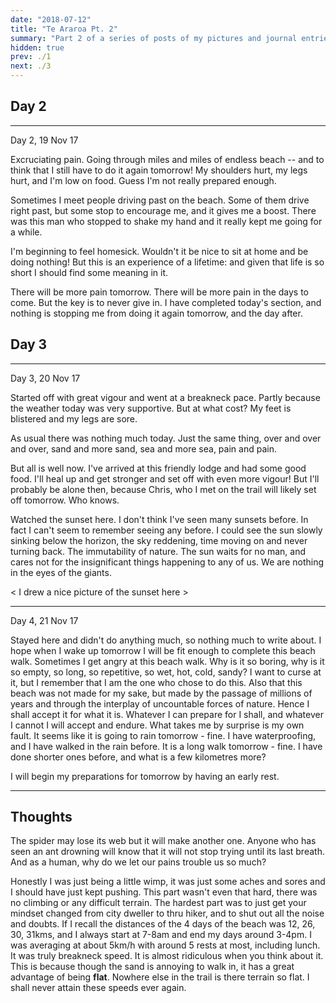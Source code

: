 ```yaml
---
date: "2018-07-12"
title: "Te Araroa Pt. 2"
summary: "Part 2 of a series of posts of my pictures and journal entries while walking 1000km down New Zealand."
hidden: true
prev: ./1
next: ./3
---
```


## Day 2

<Gallery dir="/img/outdoors/araroa/1911"/>

<hr/>

Day 2, 19 Nov 17

Excruciating pain. Going through miles and miles of endless beach -- and to think that I still have to do it again tomorrow! My shoulders hurt, my legs hurt, and I'm low on food. Guess I'm not really prepared enough.

Sometimes I meet people driving past on the beach. Some of them drive right past, but some stop to encourage me, and it gives me a boost. There was this man who stopped to shake my hand and it really kept me going for a while.

I'm beginning to feel homesick. Wouldn't it be nice to sit at home and be doing nothing! But this is an experience of a lifetime: and given that life is so short I should find some meaning in it.

There will be more pain tomorrow. There will be more pain in the days to come. But the key is to never give in. I have completed today's section, and nothing is stopping me from doing it again tomorrow, and the day after.

## Day 3

<Gallery dir="/img/outdoors/araroa/2011"/>

<hr/>

Day 3, 20 Nov 17

Started off with great vigour and went at a breakneck pace. Partly because the weather today was very supportive. But at what cost? My feet is blistered and my legs are sore.

As usual there was nothing much today. Just the same thing, over and over and over, sand and more sand, sea and more sea, pain and pain.

But all is well now. I've arrived at this friendly lodge and had some good food. I'll heal up and get stronger and set off with even more vigour! But I'll probably be alone then, because Chris, who I met on the trail will likely set off tomorrow. Who knows.

Watched the sunset here. I don't think I've seen many sunsets before. In fact I can't seem to remember seeing any before. I could see the sun slowly sinking below the horizon, the sky reddening, time moving on and never turning back. The immutability of nature. The sun waits for no man, and cares not for the insignificant things happening to any of us. We are nothing in the eyes of the giants.

\< I drew a nice picture of the sunset here \>

<hr/>

Day 4, 21 Nov 17

Stayed here and didn't do anything much, so nothing much to write about. I hope when I wake up tomorrow I will be fit enough to complete this beach walk. Sometimes I get angry at this beach walk. Why is it so boring, why is it so empty, so long, so repetitive, so wet, hot, cold, sandy? I want to curse at it, but I remember that I am the one who chose to do this. Also that this beach was not made for my sake, but made by the passage of millions of years and through the interplay of uncountable forces of nature. Hence I shall accept it for what it is. Whatever I can prepare for I shall, and whatever I cannot I will accept and endure. What takes me by surprise is my own fault. It seems like it is going to rain tomorrow - fine. I have waterproofing, and I have walked in the rain before. It is a long walk tomorrow - fine. I have done shorter ones before, and what is a few kilometres more?

I will begin my preparations for tomorrow by having an early rest.

<hr/>

## Thoughts

The spider may lose its web but it will make another one.
Anyone who has seen an ant drowning will know that it will not stop trying until its last breath.
And as a human, why do we let our pains trouble us so much?

Honestly I was just being a little wimp, it was just some aches and sores and I should have just kept pushing.
This part wasn't even that hard, there was no climbing or any difficult terrain.
The hardest part was to just get your mindset changed from city dweller to thru hiker, and to shut out all the noise and doubts.
If I recall the distances of the 4 days of the beach was 12, 26, 30, 31kms, and I always start at 7-8am and end my days around 3-4pm. I was averaging at about 5km/h with around 5 rests at most, including lunch.
It was truly breakneck speed.
It is almost ridiculous when you think about it.
This is because though the sand is annoying to walk in, it has a great advantage of being **flat**.
Nowhere else in the trail is there terrain so flat.
I shall never attain these speeds ever again.
